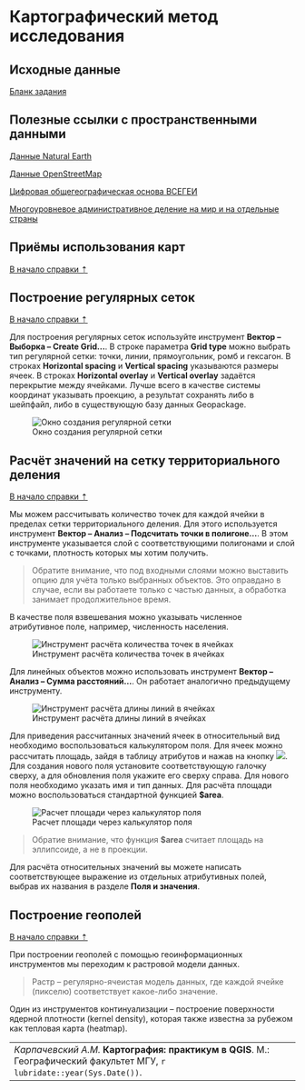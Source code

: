 # Картографический метод исследования {#map-use}

## Исходные данные {#map-use-initial-data}

[Бланк задания](https://yadi.sk/i/3F-Zp7v-FCc0yA){target="_blank"}


## Полезные ссылки с пространственными данными {#map-use-links}

[Данные Natural Earth](https://www.naturalearthdata.com/downloads/){target="_blank"}

[Данные OpenStreetMap](http://download.geofabrik.de/){target="_blank"}

[Цифровая общегеографическая основа ВСЕГЕИ](http://www.vsegei.com/ru/info/topo/){target="_blank"}

[Многоуровневое административное деление на мир и на отдельные страны](https://gadm.org/data.html){target="_blank"}


## Приёмы использования карт {#map-use-methods}
[В начало справки ⇡](#map-use)


## Построение регулярных сеток {#map-use-grid}
[В начало справки ⇡](#map-use)

Для построения регулярных сеток используйте инструмент **Вектор – Выборка – Create Grid...**. В строке параметра **Grid type** можно выбрать тип регулярной сетки: точки, линии, прямоугольник, ромб и гексагон. В строках **Horizontal spacing** и **Vertical spacing** указываются размеры ячеек. В строках **Horizontal overlay** и **Vertical overlay** задаётся перекрытие между ячейками. Лучше всего в качестве системы координат указывать проекцию, а результат сохранять либо в шейпфайл, либо в существующую базу данных Geopackage.


![Окно создания регулярной сетки](images/Ref06/Create_grid.png)


## Расчёт значений на сетку территориального деления {#map-use-calculation}
[В начало справки ⇡](#map-use)

Мы можем рассчитывать количество точек для каждой ячейки в пределах сетки территориального деления. Для этого используется инструмент **Вектор – Анализ – Подсчитать точки в полигоне...**. В этом инструменте указывается слой с соответствующими полигонами и слой с точками, плотность которых мы хотим получить.

> Обратите внимание, что под входными слоями можно выставить опцию для учёта только выбранных объектов. Это оправдано в случае, если вы работаете только с частью данных, а обработка занимает продолжительное время.

В качестве поля взвешевания можно указывать численное атрибутивное поле, например, численность населения.


![Инструмент расчёта количества точек в ячейках](images/Ref06/Points_in_grid.png)


Для линейных объектов можно использовать инструмент **Вектор – Анализ – Сумма расстояний...**. Он работает аналогично предыдущему инструменту.


![Инструмент расчёта длины линий в ячейках](images/Ref06/Lines_in_grid.png)


Для приведения рассчитанных значений ячеек в относительный вид необходимо воспользоваться калькулятором поля. Для ячеек можно рассчитать площадь, зайдя в таблицу атрибутов и нажав на кнопку ![](images/Ref06/Field_calculator_button.png). Для создания нового поля установите соответствующую галочку сверху, а для обновления поля укажите его сверху справа. Для нового поля необходимо указать имя и тип данных. Для расчёта площади можно воспользоваться стандартной функцией **$area**.


![Расчет площади через калькулятор поля](images/Ref06/Field_calculator.png)


> Обратие внимание, что функция **$area** считает площадь на эллипсоиде, а не в проекции.

Для расчёта относительных значений вы можете написать соответствующее выражение из отдельных атрибутивных полей, выбрав их названия в разделе **Поля и значения**.

## Построение геополей {#map-use-surface}
[В начало справки ⇡](#map-use)

При построении геополей с помощью геоинформационных инструментов мы переходим к растровой модели данных.

> Растр – регулярно-ячеистая модель данных, где каждой ячейке (пикселю) соответствует какое-либо значение.

Один из инструментов континуализации – построение поверхности ядерной плотности (kernel density), которая также известна за рубежом как тепловая карта (heatmap).

----
_Карпачевский А.М._ **Картография: практикум в QGIS**. М.: Географический факультет МГУ, `r lubridate::year(Sys.Date())`.
----